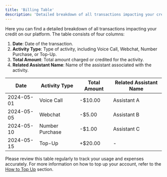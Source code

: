 ```yaml
---
title: 'Billing Table'
description: 'Detailed breakdown of all transactions impacting your credit on our platform'
---
```


Here you can find a detailed breakdown of all transactions impacting your credit on our platform. The table consists of four columns:

1. **Date**: Date of the transaction.
2. **Activity Type**: Type of activity, including Voice Call, Webchat, Number Purchase, or Top-Up.
3. **Total Amount**: Total amount charged or credited for the activity.
4. **Related Assistant Name**: Name of the assistant associated with the activity.

| Date         | Activity Type     | Total Amount  | Related Assistant Name |
| ------------ | ----------------- | ------------- | ---------------------- |
| 2024-05-01   | Voice Call        | -$10.00       | Assistant A            |
| 2024-05-05   | Webchat           | -$5.00        | Assistant B            |
| 2024-05-10   | Number Purchase   | -$1.00        | Assistant C            |
| 2024-05-15   | Top-Up            | +$20.00       | -                      |

Please review this table regularly to track your usage and expenses accurately. For more information on how to top up your account, refer to the [How to Top Up](./how-to-topup) section.

